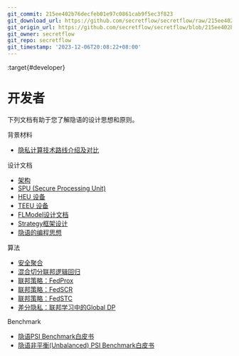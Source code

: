 ```yaml
---
git_commit: 215ee402b76decfeb01e97c0861cab9f5ec3f823
git_download_url: https://github.com/secretflow/secretflow/raw/215ee402b76decfeb01e97c0861cab9f5ec3f823/docs/developer/index.rst
git_origin_url: https://github.com/secretflow/secretflow/blob/215ee402b76decfeb01e97c0861cab9f5ec3f823/docs/developer/index.rst
git_owner: secretflow
git_repo: secretflow
git_timestamp: '2023-12-06T20:08:22+08:00'
---
```


:target{#developer}

# <Target id="id1" />开发者

下列文档有助于您了解隐语的设计思想和原则。

<TableOfContents>


  <p className="caption">
    背景材料
  </p>

  - [隐私计算技术路线介绍及对比](https://www.yuque.com/secret-flow/admin/exgixt72drdvdsy3)
</TableOfContents>

<TableOfContents>


  <p className="caption">
    设计文档
  </p>

  - [架构](design/architecture.mdx)
  - [SPU (Secure Processing Unit)](design/spu.mdx)
  - [HEU 设备](design/heu.mdx)
  - [TEEU 设备](design/teeu.mdx)
  - [FLModel设计文档](design/flmodel.mdx)
  - [Strategy框架设计](design/strategy.mdx)
  - [隐语的编程思想](design/programming_in_secretflow.mdx)
</TableOfContents>

<TableOfContents>


  <p className="caption">
    算法
  </p>

  - [安全聚合](algorithm/secure_aggregation.mdx)
  - [混合切分联邦逻辑回归](algorithm/mix_lr.mdx)
  - [联邦策略：FedProx](algorithm/federated_learning/fed_prox.mdx)
  - [联邦策略：FedSCR](algorithm/federated_learning/fed_scr.mdx)
  - [联邦策略：FedSTC](algorithm/federated_learning/fed_stc.mdx)
  - [差分隐私：联邦学习中的Global DP](algorithm/differential_privacy/GlobalDP.mdx)
</TableOfContents>

<TableOfContents>


  <p className="caption">
    Benchmark
  </p>

  - [隐语PSI Benchmark白皮书](benchmark/psi_benchmark.mdx)
  - [隐语非平衡(Unbalanced) PSI Benchmark白皮书](benchmark/ubpsi_benchmark.mdx)
</TableOfContents>
